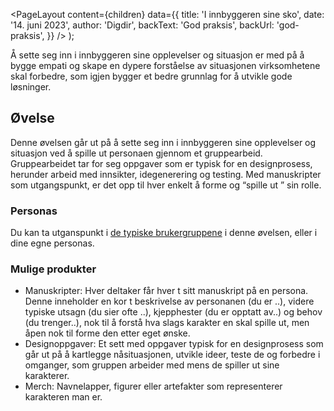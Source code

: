 
<Meta
  title='I innbyggeren sine sko'
  description='Sett deg inn i innbyggeren sine opplevelser og situasjon ved å spille ut personaen gjennom et gruppearbeid'
/>

  <PageLayout
    content={children}
    data={{
      title: 'I innbyggeren sine sko',
      date: '14. juni 2023',
      author: 'Digdir',
      backText: 'God praksis',
      backUrl: 'god-praksis',
    }}
  />
);

Å sette seg inn i innbyggeren sine opplevelser og situasjon er med på å bygge empati og skape en dypere forståelse av situasjonen virksomhetene skal forbedre, som igjen bygger et bedre grunnlag for å utvikle gode løsninger.

## Øvelse

Denne øvelsen går ut på å sette seg inn i innbyggeren sine opplevelser og situasjon ved å spille ut personaen gjennom et gruppearbeid. Gruppearbeidet tar for seg oppgaver som er typisk for en designprosess, herunder arbeid med innsikter, idegenerering og testing. Med manuskripter som utgangspunkt, er det opp til hver enkelt å forme og “spille ut ” sin rolle.

### Personas

Du kan ta utganspunkt i [de typiske brukergruppene](lenke-brukergrupper) i denne øvelsen, eller i dine egne personas.

### Mulige produkter

- Manuskripter: Hver deltaker får hver t sitt manuskript på en persona. Denne inneholder en kor t beskrivelse av personanen (du er ..), videre typiske utsagn (du sier ofte ..), kjepphester (du er opptatt av..) og behov (du trenger..), nok til å forstå hva slags karakter en skal spille ut, men åpen nok til forme den etter eget ønske.
- Designoppgaver: Et sett med oppgaver typisk for en designprosess som går ut på å kartlegge nåsituasjonen, utvikle ideer, teste de og forbedre i omganger, som gruppen arbeider med mens de spiller ut sine karakterer.
- Merch: Navnelapper, figurer eller artefakter som representerer karakteren man er.
